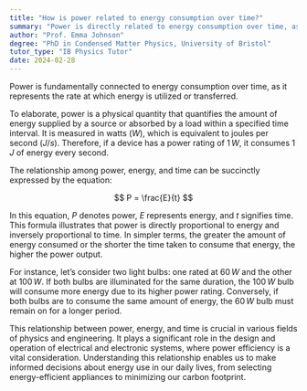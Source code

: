```yaml
---
title: "How is power related to energy consumption over time?"
summary: "Power is directly related to energy consumption over time, as power is the rate at which energy is used or transferred."
author: "Prof. Emma Johnson"
degree: "PhD in Condensed Matter Physics, University of Bristol"
tutor_type: "IB Physics Tutor"
date: 2024-02-28
---
```


Power is fundamentally connected to energy consumption over time, as it represents the rate at which energy is utilized or transferred.

To elaborate, power is a physical quantity that quantifies the amount of energy supplied by a source or absorbed by a load within a specified time interval. It is measured in watts ($W$), which is equivalent to joules per second ($J/s$). Therefore, if a device has a power rating of $1 \, W$, it consumes $1 \, J$ of energy every second.

The relationship among power, energy, and time can be succinctly expressed by the equation:

$$
P = \frac{E}{t}
$$

In this equation, $P$ denotes power, $E$ represents energy, and $t$ signifies time. This formula illustrates that power is directly proportional to energy and inversely proportional to time. In simpler terms, the greater the amount of energy consumed or the shorter the time taken to consume that energy, the higher the power output.

For instance, let’s consider two light bulbs: one rated at $60 \, W$ and the other at $100 \, W$. If both bulbs are illuminated for the same duration, the $100 \, W$ bulb will consume more energy due to its higher power rating. Conversely, if both bulbs are to consume the same amount of energy, the $60 \, W$ bulb must remain on for a longer period.

This relationship between power, energy, and time is crucial in various fields of physics and engineering. It plays a significant role in the design and operation of electrical and electronic systems, where power efficiency is a vital consideration. Understanding this relationship enables us to make informed decisions about energy use in our daily lives, from selecting energy-efficient appliances to minimizing our carbon footprint.
    